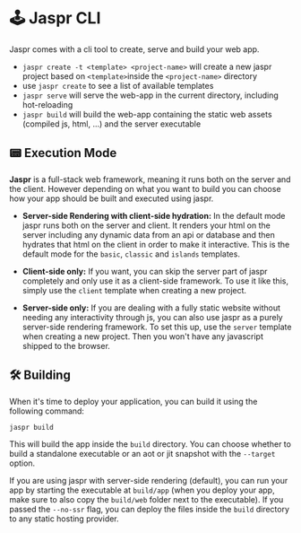 # 🕹 Jaspr CLI

Jaspr comes with a cli tool to create, serve and build your web app.

- `jaspr create -t <template> <project-name>` will create a new jaspr project based on `<template>`inside the `<project-name>` directory
- use `jaspr create` to see a list of available templates
- `jaspr serve` will serve the web-app in the current directory, including hot-reloading
- `jaspr build` will build the web-app containing the static web assets (compiled js, html, ...) and the server executable

## 📟 Execution Mode

**Jaspr** is a full-stack web framework, meaning it runs both on the server and the client. However
depending on what you want to build you can choose how your app should be built and executed using jaspr.

- **Server-side Rendering with client-side hydration:**
  In the default mode jaspr runs both on the server and client. It renders your html on the server
  including any dynamic data from an api or database and then hydrates that html on the client in order to
  make it interactive. This is the default mode for the `basic`, `classic` and `islands` templates.

- **Client-side only:**
  If you want, you can skip the server part of jaspr completely and only use it as a client-side framework.
  To use it like this, simply use the `client` template when creating a new project.

- **Server-side only:**
  If you are dealing with a fully static website without needing any interactivity through js, you can also
  use jaspr as a purely server-side rendering framework. To set this up, use the `server` template when creating
  a new project. Then you won't have any javascript shipped to the browser.

## 🛠 Building

When it's time to deploy your application, you can build it using the following command:

```shell
jaspr build
```

This will build the app inside the `build` directory.
You can choose whether to build a standalone executable or an aot or jit snapshot with the `--target` option.

If you are using jaspr with server-side rendering (default), you can run your app by starting the
executable at `build/app` (when you deploy your app, make sure to also copy the `build/web` folder
next to the executable). If you passed the `--no-ssr` flag, you can deploy the files inside
the `build` directory to any static hosting provider.


